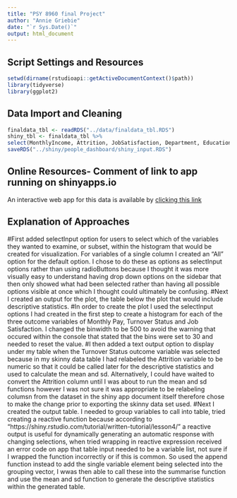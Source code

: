 ```yaml
---
title: "PSY 8960 final Project"
author: "Annie Griebie"
date: "`r Sys.Date()`"
output: html_document
---
```

## Script Settings and Resources
```r
setwd(dirname(rstudioapi::getActiveDocumentContext()$path))
library(tidyverse)
library(ggplot2)
```

## Data Import and Cleaning
```r
finaldata_tbl <- readRDS("../data/finaldata_tbl.RDS")
shiny_tbl <- finaldata_tbl %>% 
select(MonthlyIncome, Attrition, JobSatisfaction, Department, EducationField, Gender, JobRole) %>% mutate(Attrition = case_when(Attrition == "Yes" ~ 1, Attrition == "No" ~ 0)) %>%
saveRDS("../shiny/people_dashboard/shiny_input.RDS")
```

## Online Resources- Comment of link to app running on shinyapps.io
An interactive web app for this data is available by [clicking this link](https://anniepsy8960datascience.shinyapps.io/people_dashboard/)


## Explanation of Approaches
#First added selectInput option for users to select which of the variables they wanted to examine, or subset, within the histogram that would be created for visualization. For variables of a single column I created an "All" option for the default option. I chose to do these as options as selectInput options rather than using radioButtons because I thought it was more visually easy to understand having drop down options on the sidebar that then only showed what had been selected rather than having all possible options visible at once which I thought could ultimately be confusing.
#Next I created an output for the plot, the table below the plot that would include descriptive statistics. 
#In order to create the plot I used the selectInput options I had created in the first step to create a histogram for each of the three outcome variables of Monthly Pay, Turnover Status and Job Satisfaction. I changed the binwidth to be 500 to avoid the warning that occured within the console that stated that the bins were set to 30 and needed to reset the value.
#I then added a text output option to display under my table when the Turnover Status outcome variable was selected because in my skinny data table I had relabeled the Attrition variable to be numeric so that it could be called later for the descriptive statistics and used to calculate the mean and sd. Alternatively, I could have waited to convert the Attrition column until I was about to run the mean and sd functions however I was not sure it was appropriate to be relabeling columsn from the dataset in the shiny app document itself therefore chose to make the change prior to exporting the skinny data set used.
#Next I created the output table. I needed to group variables to call into table, tried creating a reactive function because according to "https://shiny.rstudio.com/tutorial/written-tutorial/lesson4/" a reactive output is useful for dynamically generating an automatic response with changing selections, when tried wrapping in reactive expression received an error code on app that table input needed to be a variable list, not sure if I wrapped the function incorrectly or if this is common. So used the append function instead to add the single variable element being selected into the grouping vector, I wwas then able to call these into the summarise function and use the mean and sd function to generate the descriptive statistics within the generated table. 